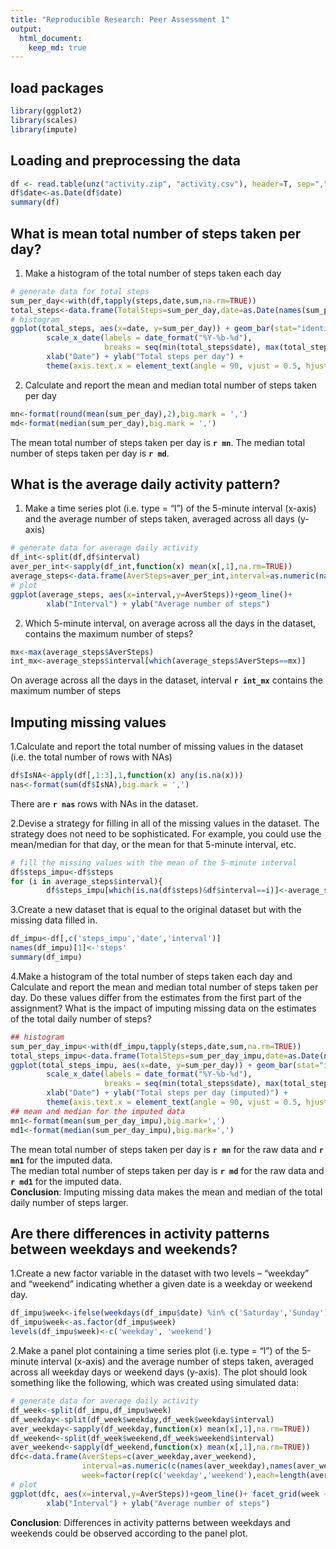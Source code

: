 ```yaml
---
title: "Reproducible Research: Peer Assessment 1"
output: 
  html_document:
    keep_md: true
---
```


## load packages
```r
library(ggplot2)
library(scales)
library(impute)
```

## Loading and preprocessing the data
```r
df <- read.table(unz("activity.zip", "activity.csv"), header=T, sep=",")
df$date<-as.Date(df$date)
summary(df)
```

## What is mean total number of steps taken per day?
1. Make a histogram of the total number of steps taken each day
```r
# generate data for total steps
sum_per_day<-with(df,tapply(steps,date,sum,na.rm=TRUE))
total_steps<-data.frame(TotalSteps=sum_per_day,date=as.Date(names(sum_per_day)))
# histogram
ggplot(total_steps, aes(x=date, y=sum_per_day)) + geom_bar(stat="identity")+
        scale_x_date(labels = date_format("%Y-%b-%d"),
                     breaks = seq(min(total_steps$date), max(total_steps$date), 5))+
        xlab("Date") + ylab("Total steps per day") +
        theme(axis.text.x = element_text(angle = 90, vjust = 0.5, hjust=1))
```

2. Calculate and report the mean and median total number of steps taken per day
```r
mn<-format(round(mean(sum_per_day),2),big.mark = ',')
md<-format(median(sum_per_day),big.mark = ',')
```
The mean total number of steps taken per day is **`r mn`**.
The median total number of steps taken per day is **`r md`**.

## What is the average daily activity pattern?
1. Make a time series plot (i.e. type = "l") of the 5-minute interval (x-axis) and the average number of steps taken, averaged across all days (y-axis)
```r
# generate data for average daily activity
df_int<-split(df,df$interval)
aver_per_int<-sapply(df_int,function(x) mean(x[,1],na.rm=TRUE))
average_steps<-data.frame(AverSteps=aver_per_int,interval=as.numeric(names(aver_per_int)))
# plot
ggplot(average_steps, aes(x=interval,y=AverSteps))+geom_line()+
        xlab("Interval") + ylab("Average number of steps")
```

2. Which 5-minute interval, on average across all the days in the dataset, contains the maximum number of steps?
```r
mx<-max(average_steps$AverSteps)
int_mx<-average_steps$interval[which(average_steps$AverSteps==mx)]
```
On average across all the days in the dataset, interval **`r int_mx`** contains the maximum number of steps 

## Imputing missing values
1.Calculate and report the total number of missing values in the dataset (i.e. the total number of rows with NAs)
```r
df$IsNA<-apply(df[,1:3],1,function(x) any(is.na(x)))
nas<-format(sum(df$IsNA),big.mark = ',')
```
There are **`r nas`** rows with NAs in the dataset.

2.Devise a strategy for filling in all of the missing values in the dataset. The strategy does not need to be sophisticated. For example, you could use the mean/median for that day, or the mean for that 5-minute interval, etc.
```r
# fill the missing values with the mean of the 5-minute interval
df$steps_impu<-df$steps
for (i in average_steps$interval){
        df$steps_impu[which(is.na(df$steps)&df$interval==i)]<-average_steps$AverSteps[which(average_steps$interval==i)]}
```

3.Create a new dataset that is equal to the original dataset but with the missing data filled in.
```r
df_impu<-df[,c('steps_impu','date','interval')]
names(df_impu)[1]<-'steps'
summary(df_impu)
```

4.Make a histogram of the total number of steps taken each day and Calculate and report the mean and median total number of steps taken per day. Do these values differ from the estimates from the first part of the assignment? What is the impact of imputing missing data on the estimates of the total daily number of steps?
```r
## histogram
sum_per_day_impu<-with(df_impu,tapply(steps,date,sum,na.rm=TRUE))
total_steps_impu<-data.frame(TotalSteps=sum_per_day_impu,date=as.Date(names(sum_per_day_impu)))
ggplot(total_steps_impu, aes(x=date, y=sum_per_day)) + geom_bar(stat="identity")+
        scale_x_date(labels = date_format("%Y-%b-%d"),
                     breaks = seq(min(total_steps$date), max(total_steps$date), 5))+
        xlab("Date") + ylab("Total steps per day (imputed)") +
        theme(axis.text.x = element_text(angle = 90, vjust = 0.5, hjust=1))
## mean and median for the imputed data
mn1<-format(mean(sum_per_day_impu),big.mark=',')
md1<-format(median(sum_per_day_impu),big.mark=',')
```
The mean total number of steps taken per day is **`r mn`** for the raw data and **`r mn1`** for the imputed data.  
The median total number of steps taken per day is **`r md`** for the raw data and **`r md1`** for the imputed data.  
**Conclusion**: Imputing missing data makes the mean and median of the total daily number of steps larger.

## Are there differences in activity patterns between weekdays and weekends?
1.Create a new factor variable in the dataset with two levels -- "weekday" and "weekend" indicating whether a given date is a weekday or weekend day.
```r
df_impu$week<-ifelse(weekdays(df_impu$date) %in% c('Saturday','Sunday'),1,0)
df_impu$week<-as.factor(df_impu$week)
levels(df_impu$week)<-c('weekday', 'weekend')
```

2.Make a panel plot containing a time series plot (i.e. type = "l") of the 5-minute interval (x-axis) and the average number of steps taken, averaged across all weekday days or weekend days (y-axis). The plot should look something like the following, which was created using simulated data:
```r
# generate data for average daily activity
df_week<-split(df_impu,df_impu$week)
df_weekday<-split(df_week$weekday,df_week$weekday$interval)
aver_weekday<-sapply(df_weekday,function(x) mean(x[,1],na.rm=TRUE))
df_weekend<-split(df_week$weekend,df_week$weekend$interval)
aver_weekend<-sapply(df_weekend,function(x) mean(x[,1],na.rm=TRUE))
dfc<-data.frame(AverSteps=c(aver_weekday,aver_weekend),
                interval=as.numeric(c(names(aver_weekday),names(aver_weekend))),
                week=factor(rep(c('weekday','weekend'),each=length(aver_weekday))))
# plot
ggplot(dfc, aes(x=interval,y=AverSteps))+geom_line()+ facet_grid(week ~ .)+
        xlab("Interval") + ylab("Average number of steps")
```

**Conclusion**: Differences in activity patterns between weekdays and weekends could be observed according to the panel plot.

